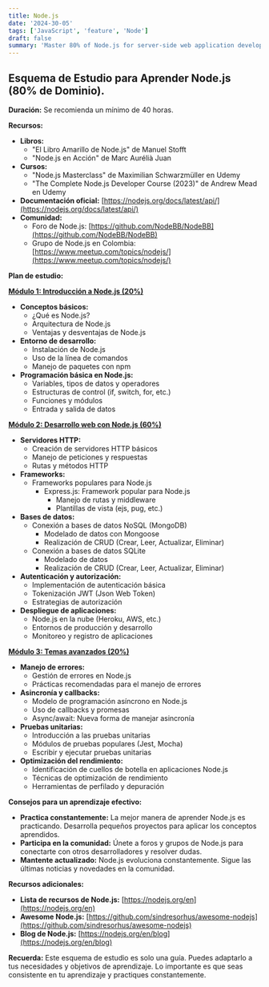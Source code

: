 ```yaml
---
title: Node.js
date: '2024-30-05'
tags: ['JavaScript', 'feature', 'Node']
draft: false
summary: 'Master 80% of Node.js for server-side web application development.'
---
```


## Esquema de Estudio para Aprender Node.js (80% de Dominio).

**Duración:** Se recomienda un mínimo de 40 horas.

**Recursos:**

* **Libros:**
    * "El Libro Amarillo de Node.js" de Manuel Stofft
    * "Node.js en Acción" de Marc Aurélià Juan
* **Cursos:**
    * "Node.js Masterclass" de Maximilian Schwarzmüller en Udemy
    * "The Complete Node.js Developer Course (2023)" de Andrew Mead en Udemy
* **Documentación oficial:** [https://nodejs.org/docs/latest/api/](https://nodejs.org/docs/latest/api/)
* **Comunidad:**
    * Foro de Node.js: [https://github.com/NodeBB/NodeBB](https://github.com/NodeBB/NodeBB)
    * Grupo de Node.js en Colombia: [https://www.meetup.com/topics/nodejs/](https://www.meetup.com/topics/nodejs/)

**Plan de estudio:**

**[Módulo 1: Introducción a Node.js (20%)](./_01-Intro.mdx/)**

* **Conceptos básicos:**
    * ¿Qué es Node.js?
    * Arquitectura de Node.js
    * Ventajas y desventajas de Node.js
* **Entorno de desarrollo:**
    * Instalación de Node.js
    * Uso de la línea de comandos
    * Manejo de paquetes con npm
* **Programación básica en Node.js:**
    * Variables, tipos de datos y operadores
    * Estructuras de control (if, switch, for, etc.)
    * Funciones y módulos
    * Entrada y salida de datos

**[Módulo 2: Desarrollo web con Node.js (60%)](./_02-dlloWeb-node.mdx/)**

* **Servidores HTTP:**
    * Creación de servidores HTTP básicos
    * Manejo de peticiones y respuestas
    * Rutas y métodos HTTP
* **Frameworks:**
    * Frameworks populares para Node.js
        * Express.js: Framework popular para Node.js
            * Manejo de rutas y middleware
            * Plantillas de vista (ejs, pug, etc.)
* **Bases de datos:**
    * Conexión a bases de datos NoSQL (MongoDB)
        * Modelado de datos con Mongoose
        * Realización de CRUD (Crear, Leer, Actualizar, Eliminar)
    * Conexión a bases de datos SQLite
        * Modelado de datos
        * Realización de CRUD (Crear, Leer, Actualizar, Eliminar)
* **Autenticación y autorización:**
    * Implementación de autenticación básica
    * Tokenización JWT (Json Web Token)
    * Estrategias de autorización
* **Despliegue de aplicaciones:**
    * Node.js en la nube (Heroku, AWS, etc.)
    * Entornos de producción y desarrollo
    * Monitoreo y registro de aplicaciones

**[Módulo 3: Temas avanzados (20%)](./_03-temasAvanzados.mdx/)**

* **Manejo de errores:**
    * Gestión de errores en Node.js
    * Prácticas recomendadas para el manejo de errores
* **Asincronía y callbacks:**
    * Modelo de programación asíncrono en Node.js
    * Uso de callbacks y promesas
    * Async/await: Nueva forma de manejar asincronía
* **Pruebas unitarias:**
    * Introducción a las pruebas unitarias
    * Módulos de pruebas populares (Jest, Mocha)
    * Escribir y ejecutar pruebas unitarias
* **Optimización del rendimiento:**
    * Identificación de cuellos de botella en aplicaciones Node.js
    * Técnicas de optimización de rendimiento
    * Herramientas de perfilado y depuración

**Consejos para un aprendizaje efectivo:**

* **Practica constantemente:** La mejor manera de aprender Node.js es practicando. Desarrolla pequeños proyectos para aplicar los conceptos aprendidos.
* **Participa en la comunidad:** Únete a foros y grupos de Node.js para conectarte con otros desarrolladores y resolver dudas.
* **Mantente actualizado:** Node.js evoluciona constantemente. Sigue las últimas noticias y novedades en la comunidad.

**Recursos adicionales:**

* **Lista de recursos de Node.js:** [https://nodejs.org/en](https://nodejs.org/en)
* **Awesome Node.js:** [https://github.com/sindresorhus/awesome-nodejs](https://github.com/sindresorhus/awesome-nodejs)
* **Blog de Node.js:** [https://nodejs.org/en/blog](https://nodejs.org/en/blog)

**Recuerda:** Este esquema de estudio es solo una guía. Puedes adaptarlo a tus necesidades y objetivos de aprendizaje. Lo importante es que seas consistente en tu aprendizaje y practiques constantemente.
